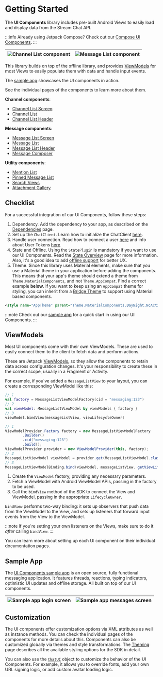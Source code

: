 
# Getting Started

The **UI Components** library includes pre-built Android Views to easily load and display data from the Stream Chat API.

:::info
Already using Jetpack Compose? Check out our [Compose UI Components](../03-compose/01-overview.mdx).
:::

| ![Channel List component](../assets/sample-channels-light.png) | ![Message List component](../assets/sample-messages-light.png) |
| --- | --- |

This library builds on top of the offline library, and provides [ViewModels](#viewmodels) for most Views to easily populate them with data and handle input events.

The [sample app](#sample-app) showcases the UI components in action.

See the individual pages of the components to learn more about them.

**Channel components**:

- [Channel List Screen](04-channel-list/01-channel-list-screen.mdx)
- [Channel List](04-channel-list/03-channel-list.mdx)
- [Channel List Header](04-channel-list/02-channel-list-header.mdx)

**Message components**:

- [Message List Screen](05-message-list/01-message-list-screen.mdx)
- [Message List](05-message-list/03-message-list.mdx)
- [Message List Header](05-message-list/02-message-list-header.mdx)
- [Message Composer](06-message-composer/01-message-composer.mdx)

**Utility components**:

- [Mention List](05-message-list/05-mentions-and-pinned-messages.mdx#mention-list)
- [Pinned Message List](05-message-list/05-mentions-and-pinned-messages.mdx#pinned-message-list)
- [Search Views](05-message-list/04-search-view.mdx)
- [Attachment Gallery](06-message-composer/02-working-with-attachments.mdx)

## Checklist

For a successful integration of our UI Components, follow these steps:
1. Dependency. Add the dependency to your app, as described on the [Dependencies](../01-basics/02-installation.mdx#ui-components) page.
2. Set up the `ChatClient`. Learn how to initialize the ChatClient [here](https://getstream.io/chat/docs/android/?language=kotlin#chat-client).
3. Handle user connection. Read how to connect a user [here](https://getstream.io/chat/docs/android/init_and_users/?language=kotlin#connecting-the-user) and info about User Tokens [here](https://getstream.io/chat/docs/android/tokens_and_authentication/?language=kotlin).
4. State and Offline. Using the `StatePlugin` is mandatory if you want to use our UI Components. Read the [State Overview](../05-state-and-offline/01-state-overview.mdx) page for more information. Also, it's a good idea to add [offline support](../05-state-and-offline/02-offline-support.mdx) for better UX.
5. Theme. Since this library uses Material elements, make sure that you use a Material theme in your application before adding the components. This means that your app's theme should extend a theme from `Theme.MaterialComponents`, and not `Theme.AppCompat`. Find a correct example **below**. If you want to keep using an `AppCompat` theme for styling, you can inherit from a [Bridge Theme](https://m2.material.io/develop/android/docs/getting-started#bridge-themes) to support using Material based components.

```xml
<style name="AppTheme" parent="Theme.MaterialComponents.DayNight.NoActionBar">
```

:::note
Check out our [sample app](#sample-app) for a quick start in using our UI Components.
:::

## ViewModels

Most UI components come with their own ViewModels. These are used to easily connect them to the client to fetch data and perform actions.

These are Jetpack [ViewModels](https://developer.android.com/topic/libraries/architecture/viewmodel), so they allow the components to retain data across configuration changes. It's your responsibility to create these in the correct scope, usually in a Fragment or Activity.

For example, if you've added a `MessageListView` to your layout, you can create a corresponding ViewModel like this:

<Tabs>
<TabItem value="kotlin" label="Kotlin">

```kotlin
// 1
val factory = MessageListViewModelFactory(cid = "messaging:123")
// 2
val viewModel: MessageListViewModel by viewModels { factory }
// 3
viewModel.bindView(messageListView, viewLifecycleOwner)
```
</TabItem>

<TabItem value="java" label="Java">

```java
// 1
ViewModelProvider.Factory factory = new MessageListViewModelFactory
        .Builder()
        .cid("messaging:123")
        .build();
ViewModelProvider provider = new ViewModelProvider(this, factory);
// 2
MessageListViewModel viewModel = provider.get(MessageListViewModel.class);
// 3
MessageListViewModelBinding.bind(viewModel, messageListView, getViewLifecycleOwner());
```
</TabItem>
</Tabs>

1. Create the `ViewModel` factory, providing any necessary parameters.
2. Fetch a ViewModel with Android ViewModel APIs, passing in the factory to be used.
3. Call the `bindView` method of the SDK to connect the View and ViewModel, passing in the appropriate `LifecycleOwner`.

`bindView` performs two-way binding: it sets up observers that push data from the ViewModel to the View, and sets up listeners that forward input events from the View to the ViewModel.

:::note
If you're setting your own listeners on the Views, make sure to do it _after_ calling `bindView`.
:::

You can learn more about setting up each UI component on their individual documentation pages.

## Sample App

The [UI Components sample app](https://github.com/GetStream/stream-chat-android/tree/main/stream-chat-android-ui-components-sample) is an open source, fully functional messaging application. It features threads, reactions, typing indicators, optimistic UI updates and offline storage. All built on top of our UI components.

| ![Sample app login screen](../assets/sample-login-dark.png) | ![Sample app messages screen](../assets/sample-messages-dark.png) |
| --- | --- |

## Customization

The UI components offer customization options via XML attributes as well as instance methods. You can check the individual pages of the components for more details about this. Components can also be customized globally via themes and style transformations. The [Theming](02-theming.mdx) page describes all the available styling options for the SDK in detail.

You can also use the [`ChatUI`](../customizing-components) object to customize the behavior of the UI Components. For example, it allows you to override fonts, add your own URL signing logic, or add custom avatar loading logic.
